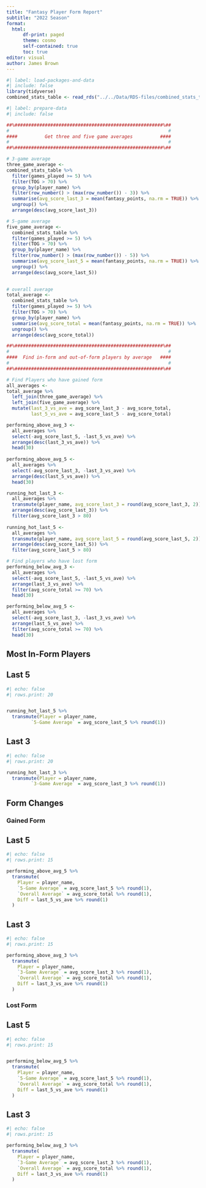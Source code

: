 ```yaml
---
title: "Fantasy Player Form Report"
subtitle: "2022 Season"
format:
  html:
      df-print: paged
      theme: cosmo
      self-contained: true
      toc: true
editor: visual
author: James Brown
---
```


```r
#| label: load-packages-and-data
#| include: false
library(tidyverse)
combined_stats_table <- read_rds("../../Data/RDS-files/combined_stats_table_2022.rds")
```

```r
#| label: prepare-data
#| include: false

##%######################################################%##
#                                                          #
####          Get three and five game averages          ####
#                                                          #
##%######################################################%##

# 3-game average
three_game_average <-
combined_stats_table %>%
  filter(games_played >= 5) %>%
  filter(TOG > 70) %>%
  group_by(player_name) %>%
  filter(row_number() > (max(row_number()) - 3)) %>%
  summarise(avg_score_last_3 = mean(fantasy_points, na.rm = TRUE)) %>%
  ungroup() %>%
  arrange(desc(avg_score_last_3))

# 5-game average
five_game_average <-
  combined_stats_table %>%
  filter(games_played >= 5) %>%
  filter(TOG > 70) %>%
  group_by(player_name) %>%
  filter(row_number() > (max(row_number()) - 5)) %>%
  summarise(avg_score_last_5 = mean(fantasy_points, na.rm = TRUE)) %>%
  ungroup() %>%
  arrange(desc(avg_score_last_5))

  
# overall average
total_average <-
  combined_stats_table %>%
  filter(games_played >= 5) %>%
  filter(TOG > 70) %>%
  group_by(player_name) %>%
  summarise(avg_score_total = mean(fantasy_points, na.rm = TRUE)) %>%
  ungroup() %>%
  arrange(desc(avg_score_total))

##%######################################################%##
#                                                          #
####  Find in-form and out-of-form players by average   ####
#                                                          #
##%######################################################%##

# Find Players who have gained form
all_averages <-
total_average %>%
  left_join(three_game_average) %>%
  left_join(five_game_average) %>%
  mutate(last_3_vs_ave = avg_score_last_3 - avg_score_total,
         last_5_vs_ave = avg_score_last_5 - avg_score_total)

performing_above_avg_3 <-
  all_averages %>%
  select(-avg_score_last_5, -last_5_vs_ave) %>%
  arrange(desc(last_3_vs_ave)) %>%
  head(30)
  
performing_above_avg_5 <-
  all_averages %>%
  select(-avg_score_last_3, -last_3_vs_ave) %>%
  arrange(desc(last_5_vs_ave)) %>%
  head(30)

running_hot_last_3 <-
  all_averages %>%
  transmute(player_name, avg_score_last_3 = round(avg_score_last_3, 2)) %>%
  arrange(desc(avg_score_last_3)) %>%
  filter(avg_score_last_3 > 80)
  
running_hot_last_5 <-
  all_averages %>%
  transmute(player_name, avg_score_last_5 = round(avg_score_last_5, 2)) %>%
  arrange(desc(avg_score_last_5)) %>%
  filter(avg_score_last_5 > 80)

# Find players who have lost form
performing_below_avg_3 <-
  all_averages %>%
  select(-avg_score_last_5, -last_5_vs_ave) %>%
  arrange(last_3_vs_ave) %>%
  filter(avg_score_total >= 70) %>%
  head(30)

performing_below_avg_5 <-
  all_averages %>%
  select(-avg_score_last_3, -last_3_vs_ave) %>%
  arrange(last_5_vs_ave) %>%
  filter(avg_score_total >= 70) %>%
  head(30)

```

## Most In-Form Players

::: panel-tabset

## Last 5

```r
#| echo: false
#| rows.print: 20


running_hot_last_5 %>%
  transmute(Player = player_name,
         `5-Game Average` = avg_score_last_5 %>% round(1))
```

## Last 3

```r
#| echo: false
#| rows.print: 20

running_hot_last_3 %>%
  transmute(Player = player_name,
         `3-Game Average` = avg_score_last_3 %>% round(1))
```

:::

## Form Changes

### Gained Form

::: panel-tabset

## Last 5

```r
#| echo: false
#| rows.print: 15

performing_above_avg_5 %>%
  transmute(
    Player = player_name,
    `5-Game Average` = avg_score_last_5 %>% round(1),
    `Overall Average` = avg_score_total %>% round(1),
    Diff = last_5_vs_ave %>% round(1)
  )

```

## Last 3

```r
#| echo: false
#| rows.print: 15

performing_above_avg_3 %>%
  transmute(
    Player = player_name,
    `3-Game Average` = avg_score_last_3 %>% round(1),
    `Overall Average` = avg_score_total %>% round(1),
    Diff = last_3_vs_ave %>% round(1)
  )
```

:::

### Lost Form

::: panel-tabset

## Last 5

```r
#| echo: false
#| rows.print: 15


performing_below_avg_5 %>%
  transmute(
    Player = player_name,
    `5-Game Average` = avg_score_last_5 %>% round(1),
    `Overall Average` = avg_score_total %>% round(1),
    Diff = last_5_vs_ave %>% round(1)
  )
```

## Last 3

```r
#| echo: false
#| rows.print: 15

performing_below_avg_3 %>%
  transmute(
    Player = player_name,
    `3-Game Average` = avg_score_last_3 %>% round(1),
    `Overall Average` = avg_score_total %>% round(1),
    Diff = last_3_vs_ave %>% round(1)
  )
```

:::
